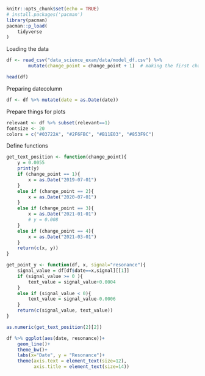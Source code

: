 ```r
knitr::opts_chunk$set(echo = TRUE)
# install.packages('pacman')
library(pacman)
pacman::p_load(
    tidyverse
)

```

Loading the data
```r
df <- read_csv("data_science_exam/data/model_df.csv") %>% 
        mutate(change_point = change_point + 1)  # making the first changepoint 1 instead of 0
```

```r
head(df)
```

Preparing datecolumn
```r
df <- df %>% mutate(date = as.Date(date))
```

Prepare things for plots
```r
relevant <- df %>% subset(relevant==1)
fontsize <- 20
colors = c("#03722A", "#2F6FBC", "#B11E03", "#853F9C")

```

Define functions
```r
get_text_position <- function(change_point){
    y = 0.0055
    print(y)
    if (change_point == 1){
        x = as.Date("2019-07-01")
    }
    else if (change_point == 2){
        x = as.Date("2020-07-01")
    }
    else if (change_point == 3){
        x = as.Date("2021-01-01")
        # y = 0.008
    }
    else if (change_point == 4){
        x = as.Date("2021-03-01")
    }
    return(c(x, y))
}

get_point_y <- function(df, x, signal="resonance"){
    signal_value = df[df$date==x,signal][[1]]
    if (signal_value >= 0 ){
        text_value = signal_value+0.0004
    }
    else if (signal_value < 0){
        text_value = signal_value-0.0006
    }
    return(c(signal_value, text_value))
}
```

```r
as.numeric(get_text_position(2)[2])
```

```r
df %>% ggplot(aes(date, resonance))+
    geom_line()+
    theme_bw()+
    labs(x="Date", y = "Resonance")+
    theme(axis.text = element_text(size=12),
          axis.title = element_text(size=14))
```

```r

```

```r

```